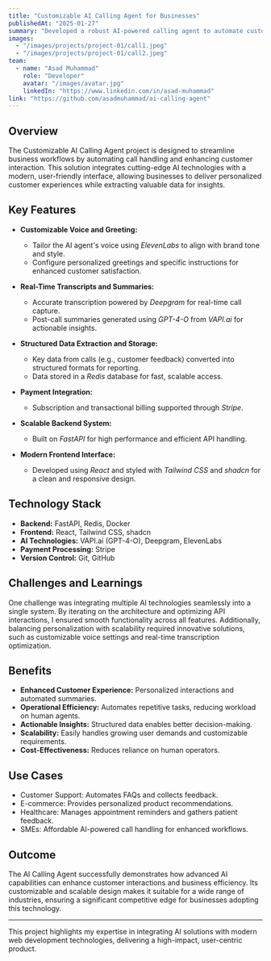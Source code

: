 ```yaml
---
title: "Customizable AI Calling Agent for Businesses"
publishedAt: "2025-01-27"
summary: "Developed a robust AI-powered calling agent to automate customer interactions, offering customizable features, advanced AI integrations, and seamless payment processing."
images:
  - "/images/projects/project-01/call1.jpeg"
  - "/images/projects/project-01/call2.jpeg"
team:
  - name: "Asad Muhammad"
    role: "Developer"
    avatar: "/images/avatar.jpg"
    linkedIn: "https://www.linkedin.com/in/asad-muhammad"
link: "https://github.com/asadmuhammad/ai-calling-agent"
---
```


## Overview

The Customizable AI Calling Agent project is designed to streamline business workflows by automating call handling and enhancing customer interaction. This solution integrates cutting-edge AI technologies with a modern, user-friendly interface, allowing businesses to deliver personalized customer experiences while extracting valuable data for insights.

## Key Features

- **Customizable Voice and Greeting:**
  - Tailor the AI agent's voice using *ElevenLabs* to align with brand tone and style.
  - Configure personalized greetings and specific instructions for enhanced customer satisfaction.
  
- **Real-Time Transcripts and Summaries:**
  - Accurate transcription powered by *Deepgram* for real-time call capture.
  - Post-call summaries generated using *GPT-4-O* from *VAPI.ai* for actionable insights.

- **Structured Data Extraction and Storage:**
  - Key data from calls (e.g., customer feedback) converted into structured formats for reporting.
  - Data stored in a *Redis* database for fast, scalable access.

- **Payment Integration:**
  - Subscription and transactional billing supported through *Stripe*.

- **Scalable Backend System:**
  - Built on *FastAPI* for high performance and efficient API handling.

- **Modern Frontend Interface:**
  - Developed using *React* and styled with *Tailwind CSS* and *shadcn* for a clean and responsive design.

## Technology Stack

- **Backend:** FastAPI, Redis, Docker
- **Frontend:** React, Tailwind CSS, shadcn
- **AI Technologies:** VAPI.ai (GPT-4-O), Deepgram, ElevenLabs
- **Payment Processing:** Stripe
- **Version Control:** Git, GitHub

## Challenges and Learnings

One challenge was integrating multiple AI technologies seamlessly into a single system. By iterating on the architecture and optimizing API interactions, I ensured smooth functionality across all features. Additionally, balancing personalization with scalability required innovative solutions, such as customizable voice settings and real-time transcription optimization.

## Benefits

- **Enhanced Customer Experience:** Personalized interactions and automated summaries.
- **Operational Efficiency:** Automates repetitive tasks, reducing workload on human agents.
- **Actionable Insights:** Structured data enables better decision-making.
- **Scalability:** Easily handles growing user demands and customizable requirements.
- **Cost-Effectiveness:** Reduces reliance on human operators.

## Use Cases

- Customer Support: Automates FAQs and collects feedback.
- E-commerce: Provides personalized product recommendations.
- Healthcare: Manages appointment reminders and gathers patient feedback.
- SMEs: Affordable AI-powered call handling for enhanced workflows.

## Outcome

The AI Calling Agent successfully demonstrates how advanced AI capabilities can enhance customer interactions and business efficiency. Its customizable and scalable design makes it suitable for a wide range of industries, ensuring a significant competitive edge for businesses adopting this technology.

---

This project highlights my expertise in integrating AI solutions with modern web development technologies, delivering a high-impact, user-centric product.
